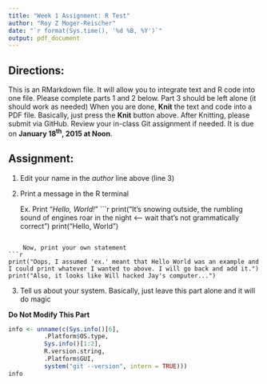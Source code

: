 ```yaml
---
title: "Week 1 Assignment: R Test"
author: "Roy Z Moger-Reischer"
date: "`r format(Sys.time(), '%d %B, %Y')`"
output: pdf_document
---
```


## Directions:
This is an RMarkdown file.
It will allow you to integrate text and R code into one file.
Please complete parts 1 and 2 below.
Part 3 should be left alone (it should work as needed)
When you are done, **Knit** the text and code into a PDF file.
Basically, just press the **Knit** button above.
After Knitting, please submit via GitHub. 
Review your in-class Git assignment if needed.
It is due on **January 18^th^, 2015 at Noon**.  

## Assignment:

1. Edit your name in the *author* line above (line 3)

2. Print a message in the R terminal

    Ex. Print "*Hello, World!*"
```r
print("It's snowing outside, the rumbling sound
      of engines roar in the night <-- wait that's not grammatically correct")
print("Hello, World")

```

    Now, print your own statement
```r
print("Oops, I assumed 'ex.' meant that Hello World was an example and I could print whatever I wanted to above. I will go back and add it.")
print("Also, it looks like Will hacked Jay's computer...")

```

3. Tell us about your system. Basically, just leave this part alone and it will do magic

**Do Not Modify This Part**

```r
info <- unname(c(Sys.info()[6],
          .Platform$OS.type,
          Sys.info()[1:2],
          R.version.string,
          .Platform$GUI,
          system("git --version", intern = TRUE)))
info
```
